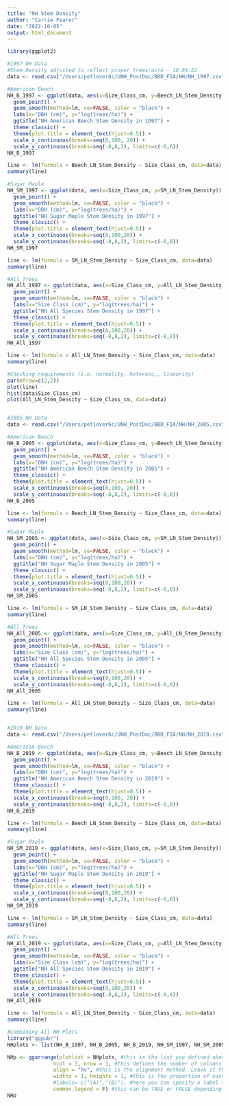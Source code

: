 ```yaml
---
title: "NH Stem Density"
author: "Carrie Fearer"
date: "2022-10-05"
output: html_document
---
```


```r
library(ggplot2)

#1997 NH Data
#Stem Density adjusted to reflect proper trees/acre - 10.04.22
data <- read.csv("/Users/petlover6c/UNH_PostDoc/BBD_FIA/NH/NH_1997.csv", header = TRUE)

#American Beech
NH_B_1997 <- ggplot(data, aes(x=Size_Class_cm, y=Beech_LN_Stem_Density)) + 
  geom_point() +
  geom_smooth(method=lm, se=FALSE, color = "black") +
  labs(x="DBH (cm)", y="log(trees/ha)") +
  ggtitle("NH American Beech Stem Density in 1997") +
  theme_classic() +
  theme(plot.title = element_text(hjust=0.5)) +
  scale_x_continuous(breaks=seq(0,100, 20)) +
  scale_y_continuous(breaks=seq(-8,8,2), limits=c(-8,8))
NH_B_1997

line <- lm(formula = Beech_LN_Stem_Density ~ Size_Class_cm, data=data)
summary(line)

#Sugar Maple
NH_SM_1997 <- ggplot(data, aes(x=Size_Class_cm, y=SM_LN_Stem_Density)) + 
  geom_point() +
  geom_smooth(method=lm, se=FALSE, color = "black") +
  labs(x="DBH (cm)", y="log(trees/ha)") +
  ggtitle("NH Sugar Maple Stem Density in 1997") +
  theme_classic() +
  theme(plot.title = element_text(hjust=0.5)) +
  scale_x_continuous(breaks=seq(0,100,20)) +
  scale_y_continuous(breaks=seq(-8,8,2), limits=c(-8,8))
NH_SM_1997

line <- lm(formula = SM_LN_Stem_Density ~ Size_Class_cm, data=data)
summary(line)

#All Trees
NH_All_1997 <- ggplot(data, aes(x=Size_Class_cm, y=All_LN_Stem_Density)) + 
  geom_point() +
  geom_smooth(method=lm, se=FALSE, color = "black") +
  labs(x="Size Class (cm)", y="log(trees/ha)") +
  ggtitle("NH All Species Stem Density in 1997") +
  theme_classic() +
  theme(plot.title = element_text(hjust=0.5)) +
  scale_x_continuous(breaks=seq(0,100,20)) +
  scale_y_continuous(breaks=seq(-8,8,2), limits=c(-8,8))
NH_All_1997

line <- lm(formula = All_LN_Stem_Density ~ Size_Class_cm, data=data)
summary(line)

#Checking requirements (i.e. normality, heterosc., linearity)
par(mfrow=c(2,2))
plot(line)
hist(data$Size_Class_cm)
plot(All_LN_Stem_Density ~ Size_Class_cm, data=data)


#2005 NH Data
data <- read.csv("/Users/petlover6c/UNH_PostDoc/BBD_FIA/NH/NH_2005.csv", header = TRUE)

#American Beech
NH_B_2005 <- ggplot(data, aes(x=Size_Class_cm, y=Beech_LN_Stem_Density)) + 
  geom_point() +
  geom_smooth(method=lm, se=FALSE, color = "black") +
  labs(x="DBH (cm)", y="log(trees/ha)") +
  ggtitle("NH American Beech Stem Density in 2005") +
  theme_classic() +
  theme(plot.title = element_text(hjust=0.5)) +
  scale_x_continuous(breaks=seq(0,100, 20)) +
  scale_y_continuous(breaks=seq(-8,8,2), limits=c(-8,8))
NH_B_2005

line <- lm(formula = Beech_LN_Stem_Density ~ Size_Class_cm, data=data)
summary(line)

#Sugar Maple
NH_SM_2005 <- ggplot(data, aes(x=Size_Class_cm, y=SM_LN_Stem_Density)) + 
  geom_point() +
  geom_smooth(method=lm, se=FALSE, color = "black") +
  labs(x="DBH (cm)", y="log(trees/ha)") +
  ggtitle("NH Sugar Maple Stem Density in 2005") +
  theme_classic() +
  theme(plot.title = element_text(hjust=0.5)) +
  scale_x_continuous(breaks=seq(0,100,20)) +
  scale_y_continuous(breaks=seq(-8,8,2), limits=c(-8,8))
NH_SM_2005

line <- lm(formula = SM_LN_Stem_Density ~ Size_Class_cm, data=data)
summary(line)

#All Trees
NH_All_2005 <- ggplot(data, aes(x=Size_Class_cm, y=All_LN_Stem_Density)) + 
  geom_point() +
  geom_smooth(method=lm, se=FALSE, color = "black") +
  labs(x="Size Class (cm)", y="log(trees/ha)") +
  ggtitle("NH All Species Stem Density in 2005") +
  theme_classic() +
  theme(plot.title = element_text(hjust=0.5)) +
  scale_x_continuous(breaks=seq(0,100,20)) +
  scale_y_continuous(breaks=seq(-8,8,2), limits=c(-8,8))
NH_All_2005

line <- lm(formula = All_LN_Stem_Density ~ Size_Class_cm, data=data)
summary(line)


#2019 NH Data
data <- read.csv("/Users/petlover6c/UNH_PostDoc/BBD_FIA/NH/NH_2019.csv", header = TRUE)

#American Beech
NH_B_2019 <- ggplot(data, aes(x=Size_Class_cm, y=Beech_LN_Stem_Density)) + 
  geom_point() +
  geom_smooth(method=lm, se=FALSE, color = "black") +
  labs(x="DBH (cm)", y="log(trees/ha)") +
  ggtitle("NH American Beech Stem Density in 2019") +
  theme_classic() +
  theme(plot.title = element_text(hjust=0.5)) +
  scale_x_continuous(breaks=seq(0,100, 20)) +
  scale_y_continuous(breaks=seq(-8,8,2), limits=c(-8,8))
NH_B_2019

line <- lm(formula = Beech_LN_Stem_Density ~ Size_Class_cm, data=data)
summary(line)

#Sugar Maple
NH_SM_2019 <- ggplot(data, aes(x=Size_Class_cm, y=SM_LN_Stem_Density)) + 
  geom_point() +
  geom_smooth(method=lm, se=FALSE, color = "black") +
  labs(x="DBH (cm)", y="log(trees/ha)") +
  ggtitle("NH Sugar Maple Stem Density in 2019") +
  theme_classic() +
  theme(plot.title = element_text(hjust=0.5)) +
  scale_x_continuous(breaks=seq(0,100,20)) +
  scale_y_continuous(breaks=seq(-8,8,2), limits=c(-8,8))
NH_SM_2019

line <- lm(formula = SM_LN_Stem_Density ~ Size_Class_cm, data=data)
summary(line)

#All Trees
NH_All_2019 <- ggplot(data, aes(x=Size_Class_cm, y=All_LN_Stem_Density)) + 
  geom_point() +
  geom_smooth(method=lm, se=FALSE, color = "black") +
  labs(x="Size Class (cm)", y="log(trees/ha)") +
  ggtitle("NH All Species Stem Density in 2019") +
  theme_classic() +
  theme(plot.title = element_text(hjust=0.5)) +
  scale_x_continuous(breaks=seq(0,100,20)) +
  scale_y_continuous(breaks=seq(-8,8,2), limits=c(-8,8))
NH_All_2019

line <- lm(formula = All_LN_Stem_Density ~ Size_Class_cm, data=data)
summary(line)

#Combining All NH Plots
library("ggpubr")
NHplots <- list(NH_B_1997, NH_B_2005, NH_B_2019, NH_SM_1997, NH_SM_2005, NH_SM_2019, NH_All_1997, NH_All_2005, NH_All_2019) #let's assume you have 4 plots, you can expand or reduce this list

NHp <- ggarrange(plotlist = NHplots, #this is the list you defined above
               ncol = 3, nrow = 3, #this defines the number of columns and rows. For example, if you have 4 plots and you want to arrange them in a 2x2 grid, you set this number to 2 and 2
               align = "hv", #this is the alignment method. Leave it this way
               widths = 1, heights = 1, #this is the proportion of each plot, you need to modify this if you want your plots to have different proportion. In you case, leave it as it is.
               #labels= c("(A)","(B)"), #here you can specify a label for each plot, you can write whatever you like. The order will follow the one you specify in myplots
               common.legend = F) #this can be TRUE or FALSE depending if you want a common lenged for you graphs or not
NHp
```
